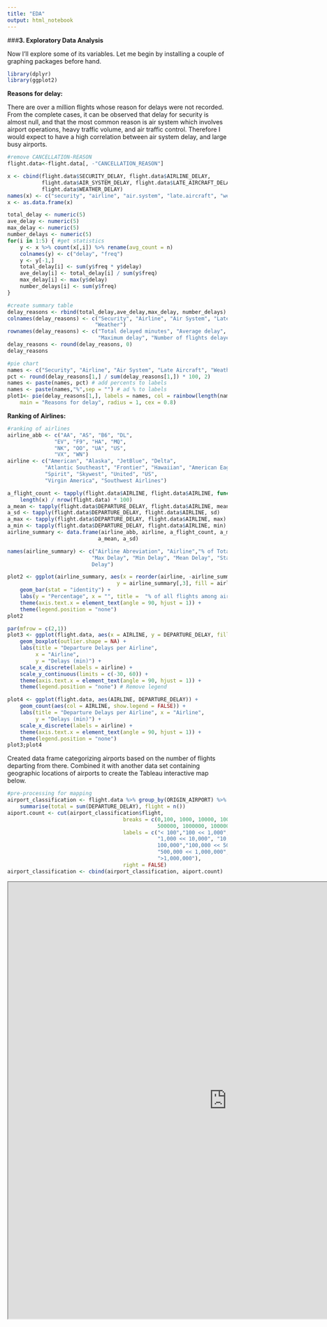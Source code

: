 ```yaml
---
title: "EDA"
output: html_notebook
---
```


###**3. Exploratory Data Analysis**

Now I'll explore some of its variables.
Let me begin by installing a couple of graphing packages before hand.

```r
library(dplyr)
library(ggplot2)
```

**Reasons for delay:**

There are over a million flights whose reason for delays were not recorded. 
From the complete cases, it can be observed that delay for security is almost null, 
and that the most common reason is air system which involves airport operations, 
heavy traffic volume, and air traffic control. Therefore I would expect to have a 
high correlation between air system delay, and large busy airports. 

```r
#remove CANCELLATION-REASON
flight.data<-flight.data[, -"CANCELLATION_REASON"]

x <- cbind(flight.data$SECURITY_DELAY, flight.data$AIRLINE_DELAY,
           flight.data$AIR_SYSTEM_DELAY, flight.data$LATE_AIRCRAFT_DELAY,
           flight.data$WEATHER_DELAY)
names(x) <- c("security", "airline", "air.system", "late.aircraft", "weather")
x <- as.data.frame(x)

total_delay <- numeric(5)
ave_delay <- numeric(5)
max_delay <- numeric(5)
number_delays <- numeric(5)
for(i in 1:5) { #get statistics
    y <- x %>% count(x[,i]) %>% rename(avg_count = n)
    colnames(y) <- c("delay", "freq")
    y <- y[-1,]
    total_delay[i] <- sum(y$freq * y$delay)
    ave_delay[i] <- total_delay[i] / sum(y$freq)
    max_delay[i] <- max(y$delay)
    number_delays[i] <- sum(y$freq) 
}

#create summary table
delay_reasons <- rbind(total_delay,ave_delay,max_delay, number_delays) 
colnames(delay_reasons) <- c("Security", "Airline", "Air System", "Late Aircraft",
                            "Weather")
rownames(delay_reasons) <- c("Total delayed minutes", "Average delay", 
                             "Maximum delay", "Number of flights delayed")
delay_reasons <- round(delay_reasons, 0)
delay_reasons

#pie chart
names <- c("Security", "Airline", "Air System", "Late Aircraft", "Weather")
pct <- round(delay_reasons[1,] / sum(delay_reasons[1,]) * 100, 2)
names <- paste(names, pct) # add percents to labels 
names <- paste(names,"%",sep = "") # ad % to labels 
plot1<- pie(delay_reasons[1,], labels = names, col = rainbow(length(names)),
    main = "Reasons for delay", radius = 1, cex = 0.8)

```



**Ranking of Airlines:**

```r
#ranking of airlines
airline_abb <- c("AA", "AS", "B6", "DL", 
               "EV", "F9", "HA", "MQ", 
               "NK", "OO", "UA", "US", 
               "VX", "WN")
airline <- c("American", "Alaska", "JetBlue", "Delta", 
            "Atlantic Southeast", "Frontier", "Hawaiian", "American Eagle",
            "Spirit", "Skywest", "United", "US", 
            "Virgin America", "Southwest Airlines")

a_flight_count <- tapply(flight.data$AIRLINE, flight.data$AIRLINE, function(x)
    length(x) / nrow(flight.data) * 100)
a_mean <- tapply(flight.data$DEPARTURE_DELAY, flight.data$AIRLINE, mean)
a_sd <- tapply(flight.data$DEPARTURE_DELAY, flight.data$AIRLINE, sd)
a_max <- tapply(flight.data$DEPARTURE_DELAY, flight.data$AIRLINE, max)
a_min <- tapply(flight.data$DEPARTURE_DELAY, flight.data$AIRLINE, min)
airline_summary <- data.frame(airline_abb, airline, a_flight_count, a_max, a_min,
                             a_mean, a_sd)

names(airline_summary) <- c("Airline Abreviation", "Airline","% of Total Flights",
                           "Max Delay", "Min Delay", "Mean Delay", "Standard Dev
                           Delay")

plot2 <- ggplot(airline_summary, aes(x = reorder(airline, -airline_summary[,3]),
                                   y = airline_summary[,3], fill = airline)) + 
    geom_bar(stat = "identity") +
    labs(y = "Percentage", x = "", title =  "% of all flights among airlines")+
    theme(axis.text.x = element_text(angle = 90, hjust = 1)) +
    theme(legend.position = "none")
plot2

par(mfrow = c(2,1))
plot3 <- ggplot(flight.data, aes(x = AIRLINE, y = DEPARTURE_DELAY, fill = AIRLINE)) + 
    geom_boxplot(outlier.shape = NA) +
    labs(title = "Departure Delays per Airline",
         x = "Airline",
         y = "Delays (min)") +
    scale_x_discrete(labels = airline) +
    scale_y_continuous(limits = c(-30, 60)) +
    theme(axis.text.x = element_text(angle = 90, hjust = 1)) +
    theme(legend.position = "none") # Remove legend

plot4 <- ggplot(flight.data, aes(AIRLINE, DEPARTURE_DELAY)) +
    geom_count(aes(col = AIRLINE, show.legend = FALSE)) +
    labs(title = "Departure Delays per Airline", x = "Airline",
         y = "Delays (min)") +
    scale_x_discrete(labels = airline) +
    theme(axis.text.x = element_text(angle = 90, hjust = 1)) +
    theme(legend.position = "none")
plot3;plot4

```

Created data frame categorizing airports based on the number of flights departing
from there. Combined it with another data set containing geographic locations of 
airports to create the Tableau interactive map below. 

```r
#pre-processing for mapping
airport_classification <- flight.data %>% group_by(ORIGIN_AIRPORT) %>% 
    summarise(total = sum(DEPARTURE_DELAY), flight = n())
aiport.count <- cut(airport_classification$flight, 
                                     breaks = c(0,100, 1000, 10000, 100000,
                                                500000, 1000000, 10000000), 
                                     labels = c("< 100","100 << 1,000",
                                                "1,000 << 10,000", "10,000 <<
                                                100,000","100,000 << 500,000", 
                                                "500,000 << 1,000,000",
                                                ">1,000,000"), 
                                     right = FALSE)
airport_classification <- cbind(airport_classification, aiport.count)
```

<iframe align = "center" width = "1000" height = "1000" src="https://public.tableau.com/views/FLightstableau/FlightsperAirport?:embed=y&:display_count=yes&publish=yes"/>

The tables below show the most common routes in 2015. It specifies the number of 
flights between these airports ('count'), and the average delay in these routes
('delay'). It is evident that as routes becomes more frequent the variability of
delay approximates 0, while with unusual routes the average delay is more volatile. 

```r
#common journeys and their mean delays
routes <- summarise(group_by(flight.data,ORIGIN_AIRPORT,DESTINATION_AIRPORT),
                  count = n(), delay = sum(DEPARTURE_DELAY) / n())
```

Most frequent routes:
```r
routes[order(routes$count,decreasing = T)[1:20],]
```

Least frequent routes:
```r
routes[order(routes$count,decreasing = F)[1:20],]
```

The following graph explore how delays relate to the scheduled time of departure.
Even though on average delays are close to 0 minutes per day, there is a 
higher probability of variability in delays between midnight and 5am. During those 
early times in the morning, delays can go up to almost 40 minutes in delay.  

```r
#how does delay vary with scheduled time
library(tidyverse)
delay_schedule <- flight.data %>% group_by(TIME) %>% summarise(ave = 
                  sum(DEPARTURE_DELAY) / n())

ggplot(aes(x = TIME, y = ave), data = delay_schedule) + 
    geom_line(colour="purple") +
    scale_x_continuous(labels = c("0.00" = "00:00 AM", "0.25" = "06:00 AM",
                              "0.50" = "12:00 PM", "0.75" = "06:00 PM", "1.00" =
                              "11:59 PM")) +
    labs(title = "Average delay throughout a 24-hour day", y= "Average delay
         in minutes")

```

On other hand, when analyzing week of the days, there is only about a minute 
difference in average delay, meaning that the day of the week the flight 
is scheduled has no significant effect on its delay time. 

```r

delay_schedule <- flight.data %>% group_by(DAY_OF_WEEK) %>% summarise(ave = 
                  sum(DEPARTURE_DELAY) / n())

delay_schedule$DAY_OF_WEEK <- as.factor(delay_schedule$DAY_OF_WEEK)
par(mfrow=c(2,1))
ggplot(aes(x = DAY_OF_WEEK, y = ave, colour=DAY_OF_WEEK), data = delay_schedule) + 
    geom_point( size=3) +
    scale_x_discrete(breaks = c(1, 2, 3, 4, 5, 6, 7),
                     labels = c("SUNDAY", "MONDAY", "TUESDAY", "WEDNESDAY",
                               "THRUSDAY", "FRIDAY", "SATURDAY")) +
    labs(title = "Average delay per day of the week", y = "Average delay in minutes",
         x = "Day of the week") +
    ylim(-5, 5) +
    theme(legend.position = "none")

ggplot(flight.data, aes(x = as.factor(DAY_OF_WEEK), y = DEPARTURE_DELAY, 
                        fill = as.factor(DAY_OF_WEEK))) + 
    geom_boxplot(outlier.shape = 17) +
    labs(title = "Departure delays boxplot per day of the week",
         x = "",
         y = "Delay (min)") +
    scale_x_discrete(labels = c("SUNDAY", "MONDAY", "TUESDAY", "WEDNESDAY",
                                "THRUSDAY", "FRIDAY", "SATURDAY")) +
    scale_y_continuous(limits = c(-40, 60)) +
    theme(legend.position = "none") # Remove legend
```

